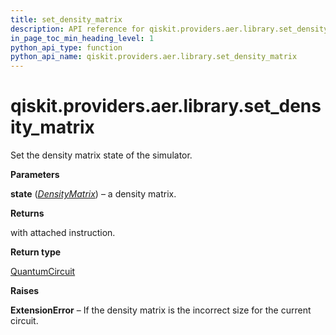 ```yaml
---
title: set_density_matrix
description: API reference for qiskit.providers.aer.library.set_density_matrix
in_page_toc_min_heading_level: 1
python_api_type: function
python_api_name: qiskit.providers.aer.library.set_density_matrix
---
```


# qiskit.providers.aer.library.set\_density\_matrix

<Function id="qiskit.providers.aer.library.set_density_matrix" github="https://github.com/qiskit/qiskit-aer/tree/stable/0.9/qiskit/providers/aer/library/set_instructions/set_density_matrix.py" signature="set_density_matrix(self, state)">
  Set the density matrix state of the simulator.

  **Parameters**

  **state** ([*DensityMatrix*](qiskit.quantum_info.DensityMatrix "qiskit.quantum_info.DensityMatrix")) – a density matrix.

  **Returns**

  with attached instruction.

  **Return type**

  [QuantumCircuit](qiskit.circuit.QuantumCircuit "qiskit.circuit.QuantumCircuit")

  **Raises**

  **ExtensionError** – If the density matrix is the incorrect size for the current circuit.
</Function>

